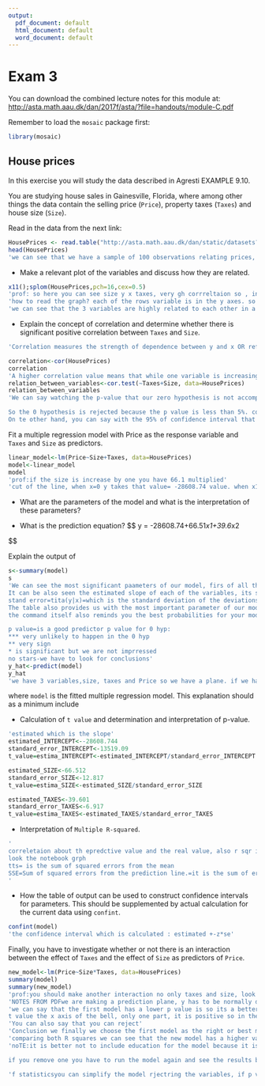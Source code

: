 ```yaml
---
output:
  pdf_document: default
  html_document: default
  word_document: default
---
```


# Exam 3

You can download the combined lecture notes for this module at:
<http://asta.math.aau.dk/dan/2017f/asta/?file=handouts/module-C.pdf>


Remember to load the `mosaic` package first:
```r
library(mosaic)
```


## House prices

In this exercise you will study the data described in Agresti EXAMPLE 9.10. 

You are studying house sales in Gainesville, Florida, where among other things the data contain the selling price (`Price`), property taxes (`Taxes`) and house size (`Size`).

Read in the data from the next link:
```r
HousePrices <- read.table("http://asta.math.aau.dk/dan/static/datasets?file=HousePrice.dat", header=TRUE)
head(HousePrices)
'we can see that we have a sample of 100 observations relating prices, taxes and size.'
```

- Make a relevant plot of the variables and discuss how they are related.
```r
x11();splom(HousePrices,pch=16,cex=0.5)
'prof: so here you can see size y x taxes, very gh corrreltaion so , intrersting the covariant linearly independent'
'how to read the graph? each of the rows variable is in the y axes. so for example the first square 1left upper part, the size is Y and X is Taxes.'
'we can see that the 3 variables are highly related to each other in a sense that they make a more or less a linear correlation. AS one of the variables increase the other one also, so we expect to have high values of correlation between variables'


```


- Explain the concept of correlation and determine whether there is significant positive correlation between `Taxes` and `Size`. 

```r
'Correlation measures the strength of dependence between y and x OR refers to how close two variables are to having a linear relationship with each other.WHEN=-1 NEGATIVE SLOPE'

correlation<-cor(HousePrices)
correlation
'A higher correlation value means that while one variable is increasing the other one is also increasing proportionally. However tha imporatnt thing is: the higher the value of the correlation(max=1) the the slope of the curvewill be more similar to a line. However the correlation can be also negative, which means that it is inversamente proportional(negative proportional) to the previous slope, which in that case will be the opposite thing making an X. So from the houseprices file we can say that the 3 varaibles (taxes, price and size) are highly correlated due to the fact that its values are close to 1 (higher than %80).Price and taxes are the one that are more correlated with a (84 %). which means that when prices increase the taxes will also increase more or less proportional to each other.'
relation_between_variables<-cor.test(~Taxes+Size, data=HousePrices)
relation_between_variables
'We can say watching the p-value that our zero hypothesis is not accomplished due to the value is bellow %5... it means that your value will be more probable to be close to one, which accomplishes the alternative hypothesis.

So the 0 hypothesis is rejected because the p value is less than 5%. consequently the alternative hypothesis is the one that it is valid. 
On te other hand, you can say with the 95% of confidence interval that the correlation will be around 0.7416 and 0.8745.
```

Fit a multiple regression model with Price as the response variable and `Taxes` and `Size` as predictors.

```r

linear_model<-lm(Price~Size+Taxes, data=HousePrices)
model<-linear_model
model
'prof:if the size is increase by one you have 66.1 multiplied'
'cut of the line, when x=0 y takes that value= -28608.74 value. when x1 and x2 are 0, in other words it is an offset. we can also see the slope of each of the explanatory variables which are 66.51=beta1 for Size and 39.6=beta2 forTaxes. it is a surface in 3-D. -the mean response is in other words a 2 dimensional plane in 3 dimensional space.we determine alfa beta1 and beta 2 via least squares deviation from the plane.'
```

- What are the parameters of the model and what is the interpretation of these parameters?

- What is the prediction equation?
$$
\widehat y = -28608.74+66.51*x1+39.6*x2

$$

Explain the output of
```r
s<-summary(model)
s
'We can see the most significant paameters of our model, firs of all the residuals, which are the gneral parameters of our model, where we can see which has been the maximum and minimum points of the plot,MIN=THe largest minimum deviation is-- and the largest deviation is---. as well as the median and the first Quartile and 3 quartil location?. Afterwards we can see the information of each of the variables, in this case the intercept (alfa) the size and the taxes an its corresponding values. The intercept is also described as an offset, the starting point is displaced in a higher or lower value than 0.
It can be also seen the estimated slope of each of the variables, its standard error as well as the t value, which is the estimate ((alfa, beta )=slope) divided by the standard error.
stand error=tita(y|x)=which is the standard deviation of the deviations from the line.
The table also provides us with the most important parameter of our model, the p value,which tell us how sure we are that the estimates are 0. we can say that any of the values can be rejected as anyone exceeds %5 of p value, so every variable is needed for the prediction of the model.We can also obtain the estimated values and the standard erro, the dividin this two values you obtain the t-value.
the command itself also reminds you the best probabilities for your model with stars; *** being the highest and the best result, and * the less best which is equal to the 5%. the other values bellow that one are rejected.

p value=is a good predictor p value for 0 hyp:
*** very unlikely to happen in the 0 hyp
** very sign
* is significant but we are not imprressed
no stars-we have to look for conclusions'
y_hat<-predict(model)
y_hat
'we have 3 variables,size, taxes and Price so we have a plane. if we had 2 varibales we would have a line instead of having a surface.in this VECTOR we have two rows one with the round numbers which is the x1 and x2 (predictors) and the other one for the y(predicted value). so when x1 and x2 are =1 y is 230527.67.'
```
where `model` is the fitted multiple regression model.
This explanation should as a minimum include

- Calculation of `t value` and determination and interpretation of p-value.
```r
'estimated which is the slope'
estimated_INTERCEPT<--28608.744
standard_error_INTERCEPT<-13519.09
t_value=estima_INTERCEPT<-estimated_INTERCEPT/standard_error_INTERCEPT

estimated_SIZE<-66.512
standard_error_SIZE<-12.817
t_value=estima_SIZE<-estimated_SIZE/standard_error_SIZE

estimated_TAXES<-39.601
standard_error_TAXES<-6.917
t_value=estima_TAXES<-estimated_TAXES/standard_error_TAXES

```
- Interpretation of `Multiple R-squared`.
```r
'
correletaion about th epredctive value and the real value, also r sqr is the relation between the values 
look the notebook grph
tts= is the sum of squared errors from the mean
SSE=Sum of squared errors from the prediction line.=it is the sum of errors agains the y hat line. Where y_hat is the predicted line
'

```

- How the table of output can be used to construct confidence intervals for parameters. This should be supplemented by actual calculation for the current data using `confint`.
```r
confint(model)
'the confidence interval which is calculated : estimated +-z*se'

```

Finally, you have to investigate whether or not there is an interaction between the effect of `Taxes` and the effect of `Size` as predictors of `Price`.
```r

new_model<-lm(Price~Size*Taxes, data=HousePrices)
summary(model)
summary(new_model)
'prof:you should make another interaction no only taxes and size, look at the output and see if there is interaction or not.'
'NOTES FROM PDFwe are making a prediction plane, y has to be normally distribuited in this plane depending on its variables.'
'we can say that the first model has a lower p value is so its a better model comparing to the new one. According to the p value we can see that the two predictros(taxes and size) are dependent due to a very low p value.
t value the x axis of the bell, only one part, it is positive so in the right side. the higher you are you are more separeted from the mean and more to the edge'
'You can also say that you can reject'
'Conclusion we finally we choose the first model as the right or best model, as the significance (the estimates are more close to be next to the previous line than the new one)is better.'
'comparing both R squares we can see that the new model has a higher value of R^2=0.78 whereas the old ones was 0.77, getting as close to 1 is favorable or better as your SSE will get to 0 having a a line as fitted as possible.'
'noTE:it is better not to include education for the model because it is not agood predictable model with this vareable, so remove it.

if you remove one you have to run the model again and see the results because the p values will change and maybe you can reject one variable or not. don know, run it !'

'f statisticsyou can simplify the model rjectring the variables, if p value of this model is close to 0 you cannot reject any of the variables. so the variables are strong to the model.'
```